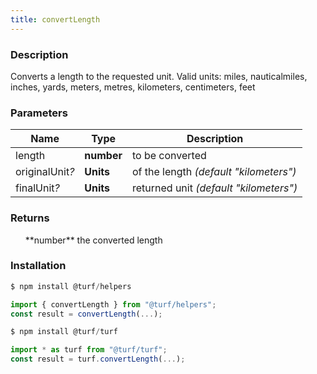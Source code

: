```yaml
---
title: convertLength
---
```


    
### Description

Converts a length to the requested unit.
Valid units: miles, nauticalmiles, inches, yards, meters, metres, kilometers, centimeters, feet

### Parameters

| Name                 | Type       | Description                            |
| -------------------- | ---------- | -------------------------------------- |
| length               | **number** | to be converted                        |
| originalUnit<i>?</i> | **Units**  | of the length _(default "kilometers")_ |
| finalUnit<i>?</i>    | **Units**  | returned unit _(default "kilometers")_ |

### Returns

<ul>
  **number** the converted length

</ul>

### Installation

```javascript
$ npm install @turf/helpers

import { convertLength } from "@turf/helpers";
const result = convertLength(...);
```

```javascript
$ npm install @turf/turf

import * as turf from "@turf/turf";
const result = turf.convertLength(...);
```
